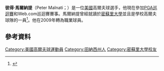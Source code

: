 '''彼得·馬爾納提'''（Peter Malnati；{{bd|1987年|6月13日}}）是一位[[美國|美國]]高爾夫球選手，他現在參加[[PGA巡迴賽|PGA巡迴賽]]和Web.com巡迴賽賽事。馬爾納提曾經就讀於[[密蘇里大學|密蘇里大學]]並且是學校高爾夫球隊的一員<ref name=mizzou>{{cite web |url=http://www.mutigers.com/sports/m-golf/mtt/malnati_peter00.html |title=Missouri Tigers profile |accessdate=August 20, 2013 |archive-url=https://web.archive.org/web/20130703030648/http://www.mutigers.com/sports/m-golf/mtt/malnati_peter00.html |archive-date=2013-07-03 |dead-url=yes }}</ref>。他在2009年轉為職業球員。
==參考資料==
{{reflist}}

{{DEFAULTSORT: Malnati, Peter}}
[[Category:美國高爾夫球運動員|Category:美國高爾夫球運動員]]
[[Category:田納西州人|Category:田納西州人]]
[[Category:密蘇里大學校友|Category:密蘇里大學校友]]